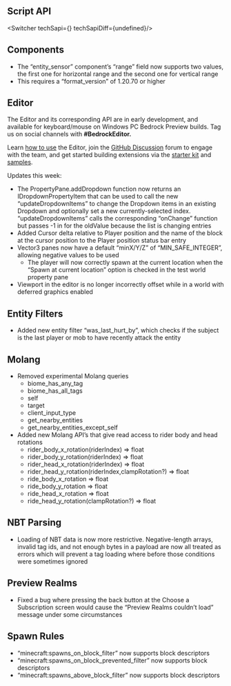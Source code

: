 




## **Script API**

<Switcher techSapi={<TechSapiStable/>} techSapiDiff={undefined}/>

## **Components**

-   The “entity\_sensor” component’s “range” field now supports two values, the first one for horizontal range and the second one for vertical range
-   This requires a “format\_version” of 1.20.70 or higher

## **Editor**

The Editor and its corresponding API are in early development, and available for keyboard/mouse on Windows PC Bedrock Preview builds. Tag us on social channels with **#BedrockEditor.**

Learn [how to use](https://aka.ms/LearnEditor) the Editor, join the [GitHub Discussion](https://github.com/Mojang/minecraft-editor/discussions) forum to engage with the team, and get started building extensions via the [starter kit](https://github.com/Mojang/minecraft-editor-extension-starter-kit) and [samples](https://github.com/Mojang/minecraft-editor-extension-samples).

Updates this week:

-   The PropertyPane.addDropdown function now returns an IDropdownPropertyItem that can be used to call the new “updateDropdownItems” to change the Dropdown items in an existing Dropdown and optionally set a new currently-selected index. “updateDropdownItems” calls the corresponding “onChange” function but passes -1 in for the oldValue because the list is changing entries
-   Added Cursor delta relative to Player position and the name of the block at the cursor position to the Player position status bar entry
-   Vector3 panes now have a default “minX/Y/Z” of “MIN\_SAFE\_INTEGER”, allowing negative values to be used
    -   The player will now correctly spawn at the current location when the “Spawn at current location” option is checked in the test world property pane
-   Viewport in the editor is no longer incorrectly offset while in a world with deferred graphics enabled

## **Entity Filters**

-   Added new entity filter “was\_last\_hurt\_by”, which checks if the subject is the last player or mob to have recently attack the entity

## **Molang**

-   Removed experimental Molang queries
    -   biome\_has\_any\_tag
    -   biome\_has\_all\_tags
    -   self
    -   target
    -   client\_input\_type
    -   get\_nearby\_entities
    -   get\_nearby\_entities\_except\_self
-   Added new Molang API’s that give read access to rider body and head rotations
    -   rider\_body\_x\_rotation(riderIndex) =\> float
    -   rider\_body\_y\_rotation(riderIndex) =\> float
    -   rider\_head\_x\_rotation(riderIndex) =\> float
    -   rider\_head\_y\_rotation(riderIndex,clampRotation?) =\> float
    -   ride\_body\_x\_rotation =\> float
    -   ride\_body\_y\_rotation =\> float
    -   ride\_head\_x\_rotation =\> float
    -   ride\_head\_y\_rotation(clampRotation?) =\> float

## **NBT Parsing**

-   Loading of NBT data is now more restrictive. Negative-length arrays, invalid tag ids, and not enough bytes in a payload are now all treated as errors which will prevent a tag loading where before those conditions were sometimes ignored

## **Preview Realms**

-   Fixed a bug where pressing the back button at the Choose a Subscription screen would cause the “Preview Realms couldn’t load” message under some circumstances

## **Spawn Rules**

-   “minecraft:spawns\_on\_block\_filter” now supports block descriptors
-   “minecraft:spawns\_on\_block\_prevented\_filter” now supports block descriptors
-   “minecraft:spawns\_above\_block\_filter” now supports block descriptors

